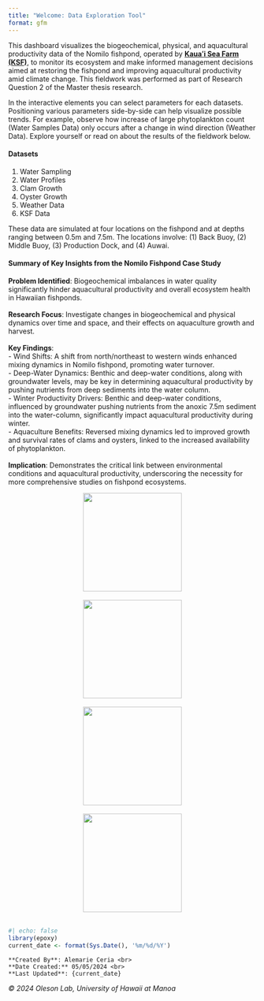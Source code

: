 ```yaml
---
title: "Welcome: Data Exploration Tool"
format: gfm
---
```


This dashboard visualizes the biogeochemical, physical, and aquacultural productivity data of the Nomilo fishpond, operated by [**Kauaʻi Sea Farm (KSF)**](https://kauaiseafarm.com/), to monitor its ecosystem and make informed management decisions aimed at restoring the fishpond and improving aquacultural productivity amid climate change. This fieldwork was performed as part of Research Question 2 of the Master thesis research. 

In the interactive elements you can select parameters for each datasets. Positioning various parameters side-by-side can help visualize possible trends. For example, observe how increase of large phytoplankton count (Water Samples Data) only occurs after a change in wind direction (Weather Data). Explore yourself or read on about the results of the fieldwork below. 

#### Datasets

1.  Water Sampling
2.  Water Profiles
3.  Clam Growth
4.  Oyster Growth
5.  Weather Data
6.  KSF Data

These data are simulated at four locations on the fishpond and at depths ranging between 0.5m and 7.5m. The locations involve: (1) Back Buoy, (2) Middle Buoy, (3) Production Dock, and (4) Auwai.

#### Summary of Key Insights from the Nomilo Fishpond Case Study

**Problem Identified**: Biogeochemical imbalances in water quality significantly hinder aquacultural productivity and overall ecosystem health in Hawaiian fishponds. 
<br><br>
**Research Focus**: Investigate changes in biogeochemical and physical dynamics over time and space, and their effects on aquaculture growth and harvest. 
<br><br>
**Key Findings**: <br>
  - Wind Shifts: A shift from north/northeast to western winds enhanced mixing dynamics in Nomilo fishpond, promoting water turnover. <br>
  - Deep-Water Dynamics: Benthic and deep-water conditions, along with groundwater levels, may be key in determining aquacultural productivity by pushing nutrients from deep sediments into the water column. <br>
  - Winter Productivity Drivers: Benthic and deep-water conditions, influenced by groundwater pushing nutrients from the anoxic 7.5m sediment into the water-column, significantly impact aquacultural productivity during winter. <br>
  - Aquaculture Benefits: Reversed mixing dynamics led to improved growth and survival rates of clams and oysters, linked to the increased availability of phytoplankton. 
<br><br>
**Implication**: Demonstrates the critical link between environmental conditions and aquacultural productivity, underscoring the necessity for more comprehensive studies on fishpond ecosystems.

<center>
<img src="www/logos/uhm-logo.png" alt="" align="center" width="200"> <br><br>
    <img src="www/logos/wur-logo.png" alt="" align="center" width="200"> <br><br>
    <img src="www/logos/pac-risa-logo.png" alt="" align="center" width="200"> <br><br>
    <img src="www/logos/ksf-logo.png" alt="" align="center" width="200"> <br><br>
</center>

```r
#| echo: false
library(epoxy)
current_date <- format(Sys.Date(), '%m/%d/%Y')
```

```epoxy
**Created By**: Alemarie Ceria <br>
**Date Created:** 05/05/2024 <br>
**Last Updated**: {current_date}
```

*© 2024 Oleson Lab, University of Hawaii at Manoa*

